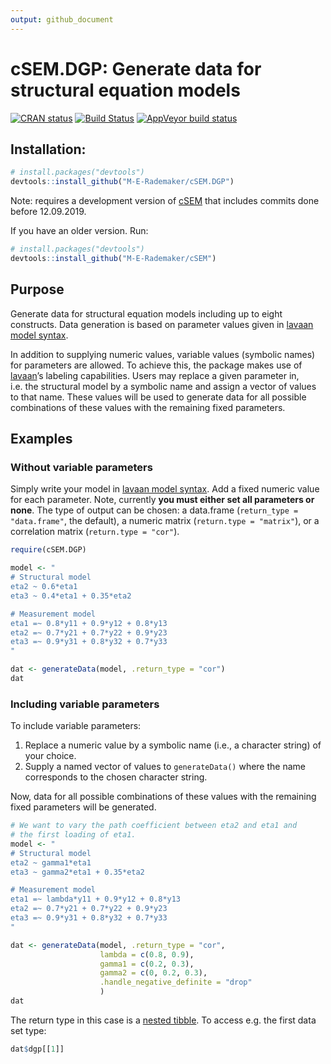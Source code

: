 ```yaml
---
output: github_document
---
```


<!-- README.md is generated from README.Rmd. Please edit that file -->

# cSEM.DGP: Generate data for structural equation models

[![CRAN status](https://www.r-pkg.org/badges/version/cSEM.DGP)](https://cran.r-project.org/package=cSEM.DGP)
[![Build Status](https://travis-ci.com/M-E-Rademaker/cSEM.DGP.svg?branch=master)](https://travis-ci.com/M-E-Rademaker/cSEM.DGP)
[![AppVeyor build status](https://ci.appveyor.com/api/projects/status/github/M-E-Rademaker/cSEM.DGP?branch=master&svg=true)](https://ci.appveyor.com/project/M-E-Rademaker/csem-dgp)

## Installation:
```r
# install.packages("devtools")
devtools::install_github("M-E-Rademaker/cSEM.DGP")
```
Note: requires a development version of [cSEM](https://github.com/M-E-Rademaker/cSEM) 
      that includes commits done before 12.09.2019.
      
If you have an older version. Run:
```r
# install.packages("devtools")
devtools::install_github("M-E-Rademaker/cSEM")
```

## Purpose
Generate data for structural equation models including up to eight constructs. 
Data generation is based on parameter values given in [lavaan model syntax](http://lavaan.ugent.be/tutorial/syntax1.html).

In addition to supplying numeric values, variable values (symbolic names) for parameters are allowed.
To achieve this, the package makes use of [lavaan](http://lavaan.ugent.be/)'s 
labeling capabilities. 
Users may replace a given parameter in, i.e. the structural model
by a symbolic name and assign a vector of values to that name. These values will be used
to generate data for all possible combinations of these values with the remaining fixed parameters.

## Examples
### Without variable parameters
Simply write your model in [lavaan model syntax](http://lavaan.ugent.be/tutorial/syntax1.html). 
Add a fixed numeric value for each parameter. Note, currently **you must either set all parameters or none**. The type
of output can be chosen: a data.frame (`return_type = "data.frame"`, the default),
a numeric matrix (`return.type = "matrix"`), or a correlation matrix (`return.type = "cor"`).
```r
require(cSEM.DGP)

model <- "
# Structural model
eta2 ~ 0.6*eta1
eta3 ~ 0.4*eta1 + 0.35*eta2

# Measurement model
eta1 =~ 0.8*y11 + 0.9*y12 + 0.8*y13
eta2 =~ 0.7*y21 + 0.7*y22 + 0.9*y23
eta3 =~ 0.9*y31 + 0.8*y32 + 0.7*y33
"

dat <- generateData(model, .return_type = "cor")
dat
```

### Including variable parameters

To include variable parameters:

1. Replace a numeric value by a symbolic name (i.e., a character string) of your choice.
2. Supply a named vector of values to `generateData()` where the name corresponds to
   the chosen character string.

Now, data for all possible combinations of these values with the remaining fixed
parameters will be generated.

```r
# We want to vary the path coefficient between eta2 and eta1 and 
# the first loading of eta1.
model <- "
# Structural model
eta2 ~ gamma1*eta1
eta3 ~ gamma2*eta1 + 0.35*eta2

# Measurement model
eta1 =~ lambda*y11 + 0.9*y12 + 0.8*y13
eta2 =~ 0.7*y21 + 0.7*y22 + 0.9*y23
eta3 =~ 0.9*y31 + 0.8*y32 + 0.7*y33
"

dat <- generateData(model, .return_type = "cor", 
                    lambda = c(0.8, 0.9),
                    gamma1 = c(0.2, 0.3),
                    gamma2 = c(0, 0.2, 0.3),
                    .handle_negative_definite = "drop"
                    )
dat
```
The return type in this case is a [nested tibble](https://tidyr.tidyverse.org/articles/nest.html).
To access e.g. the first data set type:
```r
dat$dgp[[1]]
```

